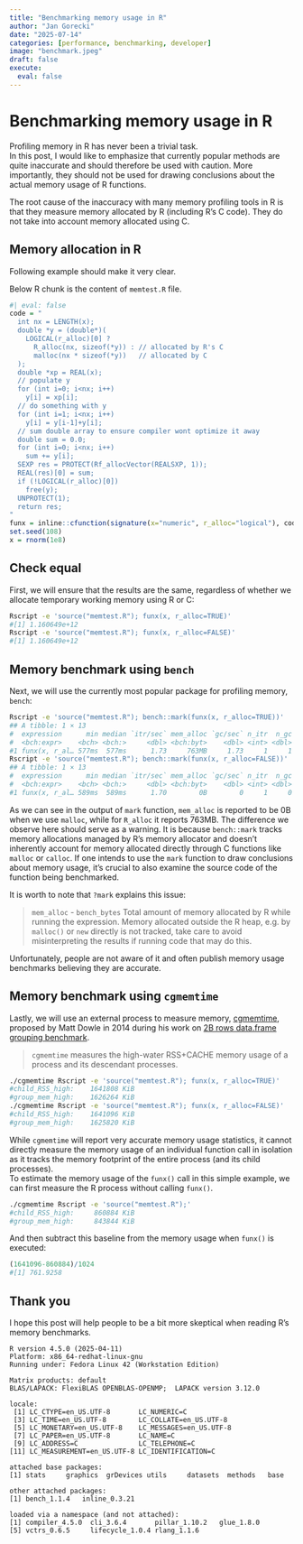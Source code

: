 ```yaml
---
title: "Benchmarking memory usage in R"
author: "Jan Gorecki"
date: "2025-07-14"
categories: [performance, benchmarking, developer]
image: "benchmark.jpeg"
draft: false
execute:
  eval: false
---
```


# Benchmarking memory usage in R

Profiling memory in R has never been a trivial task.\
In this post, I would like to emphasize that currently popular methods are quite inaccurate and should therefore be used with caution. More importantly, they should not be used for drawing conclusions about the actual memory usage of R functions.

The root cause of the inaccuracy with many memory profiling tools in R is that they measure memory allocated by R (including R's C code). They do not take into account memory allocated using C.

## Memory allocation in R

Following example should make it very clear.

Below R chunk is the content of `memtest.R` file.

```r
#| eval: false
code = "
  int nx = LENGTH(x);
  double *y = (double*)(
    LOGICAL(r_alloc)[0] ?
      R_alloc(nx, sizeof(*y)) : // allocated by R's C
      malloc(nx * sizeof(*y))   // allocated by C
  );
  double *xp = REAL(x);
  // populate y
  for (int i=0; i<nx; i++)
    y[i] = xp[i];
  // do something with y
  for (int i=1; i<nx; i++)
    y[i] = y[i-1]+y[i];
  // sum double array to ensure compiler wont optimize it away
  double sum = 0.0;
  for (int i=0; i<nx; i++)
    sum += y[i];
  SEXP res = PROTECT(Rf_allocVector(REALSXP, 1));
  REAL(res)[0] = sum;
  if (!LOGICAL(r_alloc)[0])
    free(y);
  UNPROTECT(1);
  return res;
"
funx = inline::cfunction(signature(x="numeric", r_alloc="logical"), code, language="C")
set.seed(108)
x = rnorm(1e8)
```

## Check equal

First, we will ensure that the results are the same, regardless of whether we allocate temporary working memory using R or C:

```sh
Rscript -e 'source("memtest.R"); funx(x, r_alloc=TRUE)'
#[1] 1.160649e+12
Rscript -e 'source("memtest.R"); funx(x, r_alloc=FALSE)'
#[1] 1.160649e+12
```

## Memory benchmark using `bench`

Next, we will use the currently most popular package for profiling memory, `bench`:

```sh
Rscript -e 'source("memtest.R"); bench::mark(funx(x, r_alloc=TRUE))'
## A tibble: 1 × 13
#  expression      min median `itr/sec` mem_alloc `gc/sec` n_itr  n_gc total_time
#  <bch:expr>    <bch> <bch:>     <dbl> <bch:byt>    <dbl> <int> <dbl>   <bch:tm>
#1 funx(x, r_al… 577ms  577ms      1.73     763MB     1.73     1     1      577ms
Rscript -e 'source("memtest.R"); bench::mark(funx(x, r_alloc=FALSE))'
## A tibble: 1 × 13
#  expression      min median `itr/sec` mem_alloc `gc/sec` n_itr  n_gc total_time
#  <bch:expr>    <bch> <bch:>     <dbl> <bch:byt>    <dbl> <int> <dbl>   <bch:tm>
#1 funx(x, r_al… 589ms  589ms      1.70        0B        0     1     0      589ms
```

As we can see in the output of `mark` function, `mem_alloc` is reported to be 0B when we use `malloc`, while for `R_alloc` it reports 763MB. The difference we observe here should serve as a warning. It is because `bench::mark` tracks memory allocations managed by R's memory allocator and doesn't inherently account for memory allocated directly through C functions like `malloc` or `calloc`. If one intends to use the `mark` function to draw conclusions about memory usage, it's crucial to also examine the source code of the function being benchmarked.

It is worth to note that `?mark` explains this issue:

> `mem_alloc` - `bench_bytes` Total amount of memory allocated by R while running the expression. Memory allocated outside the R heap, e.g. by `malloc()` or `new` directly is not tracked, take care to avoid misinterpreting the results if running code that may do this.

Unfortunately, people are not aware of it and often publish memory usage benchmarks believing they are accurate.

## Memory benchmark using `cgmemtime`

Lastly, we will use an external process to measure memory, [cgmemtime](https://github.com/gsauthof/cgmemtime), proposed by Matt Dowle in 2014 during his work on [2B rows data.frame grouping benchmark](https://github.com/Rdatatable/data.table/wiki/Benchmarks-:-Grouping).

> `cgmemtime` measures the high-water RSS+CACHE memory usage of a process and its descendant processes.

```sh
./cgmemtime Rscript -e 'source("memtest.R"); funx(x, r_alloc=TRUE)'
#child_RSS_high:    1641808 KiB
#group_mem_high:    1626264 KiB
./cgmemtime Rscript -e 'source("memtest.R"); funx(x, r_alloc=FALSE)'
#child_RSS_high:    1641096 KiB
#group_mem_high:    1625820 KiB
```

While `cgmemtime` will report very accurate memory usage statistics, it cannot directly measure the memory usage of an individual function call in isolation as it tracks the memory footprint of the entire process (and its child processes).\
To estimate the memory usage of the `funx()` call in this simple example, we can first measure the R process without calling `funx()`.

```sh
./cgmemtime Rscript -e 'source("memtest.R");'
#child_RSS_high:     860884 KiB
#group_mem_high:     843844 KiB
```

And then subtract this baseline from the memory usage when `funx()` is executed:

```r
(1641096-860884)/1024
#[1] 761.9258
```

## Thank you

I hope this post will help people to be a bit more skeptical when reading R's memory benchmarks.

```         
R version 4.5.0 (2025-04-11)
Platform: x86_64-redhat-linux-gnu
Running under: Fedora Linux 42 (Workstation Edition)

Matrix products: default
BLAS/LAPACK: FlexiBLAS OPENBLAS-OPENMP;  LAPACK version 3.12.0

locale:
 [1] LC_CTYPE=en_US.UTF-8       LC_NUMERIC=C              
 [3] LC_TIME=en_US.UTF-8        LC_COLLATE=en_US.UTF-8    
 [5] LC_MONETARY=en_US.UTF-8    LC_MESSAGES=en_US.UTF-8   
 [7] LC_PAPER=en_US.UTF-8       LC_NAME=C                 
 [9] LC_ADDRESS=C               LC_TELEPHONE=C            
[11] LC_MEASUREMENT=en_US.UTF-8 LC_IDENTIFICATION=C       

attached base packages:
[1] stats     graphics  grDevices utils     datasets  methods   base     

other attached packages:
[1] bench_1.1.4   inline_0.3.21

loaded via a namespace (and not attached):
[1] compiler_4.5.0  cli_3.6.4       pillar_1.10.2   glue_1.8.0     
[5] vctrs_0.6.5     lifecycle_1.0.4 rlang_1.1.6   
```
